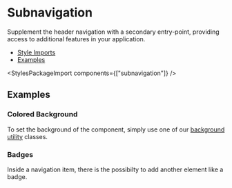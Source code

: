 
<Meta of={subnavigationStories} />

# Subnavigation

<p className="lead">Supplement the header navigation with a secondary entry-point,
providing access to additional features in your application.</p>

<ul>
  <li>
    <a href="#style-imports" target="_self">Style Imports</a>
  </li>
  <li>
    <a href="#examples" target="_self">Examples</a>
  </li>
</ul>

<Canvas sourceState="shown" of={subnavigationStories.Default} />
<div className="hide-col-default">
  <Controls of={subnavigationStories.Default} />
</div>

<StylesPackageImport components={["subnavigation"]} />

## Examples

### Colored Background

To set the background of the component, simply use one of our [background utility](/?path=/docs/60852fac-a861-4415-8276-bd38d68653bb--docs) classes.

<Canvas of={subnavigationStories.ColoredBackground} />

### Badges

Inside a navigation item, there is the possibilty to add another element like a badge.

<Canvas of={subnavigationStories.Badges} />
